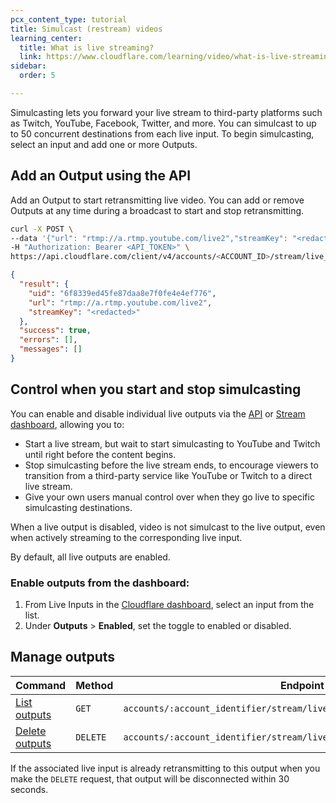 ```yaml
---
pcx_content_type: tutorial
title: Simulcast (restream) videos
learning_center:
  title: What is live streaming?
  link: https://www.cloudflare.com/learning/video/what-is-live-streaming/
sidebar:
  order: 5

---
```



Simulcasting lets you forward your live stream to third-party platforms such as Twitch, YouTube, Facebook, Twitter, and more. You can simulcast to up to 50 concurrent destinations from each live input. To begin simulcasting, select an input and add one or more Outputs.

<Render file="chromecast_limitations" />

## Add an Output using the API

Add an Output to start retransmitting live video. You can add or remove Outputs at any time during a broadcast to start and stop retransmitting.

```bash title="Request"
curl -X POST \
--data '{"url": "rtmp://a.rtmp.youtube.com/live2","streamKey": "<redacted>"}' \
-H "Authorization: Bearer <API_TOKEN>" \
https://api.cloudflare.com/client/v4/accounts/<ACCOUNT_ID>/stream/live_inputs/<INPUT_UID>/outputs
```

```json title="Response"
{
  "result": {
    "uid": "6f8339ed45fe87daa8e7f0fe4e4ef776",
    "url": "rtmp://a.rtmp.youtube.com/live2",
    "streamKey": "<redacted>"
  },
  "success": true,
  "errors": [],
  "messages": []
}
```

## Control when you start and stop simulcasting

You can enable and disable individual live outputs via the [API](/api/operations/stream-live-inputs-update-an-output) or [Stream dashboard](https://dash.cloudflare.com/?to=/:account/stream/inputs), allowing you to:

* Start a live stream, but wait to start simulcasting to YouTube and Twitch until right before the content begins.
* Stop simulcasting before the live stream ends, to encourage viewers to transition from a third-party service like YouTube or Twitch to a direct live stream.
* Give your own users manual control over when they go live to specific simulcasting destinations.

When a live output is disabled, video is not simulcast to the live output, even when actively streaming to the corresponding live input.

By default, all live outputs are enabled.

### Enable outputs from the dashboard:

1. From Live Inputs in the [Cloudflare dashboard](https://dash.cloudflare.com/?to=/:account/stream/inputs), select an input from the list.
2. Under **Outputs** > **Enabled**, set the toggle to enabled or disabled.

## Manage outputs

| Command                                                                  | Method   | Endpoint                                                                 |
| ------------------------------------------------------------------------ | -------- | ------------------------------------------------------------------------ |
| [List outputs](/api/operations/stream-live-inputs-list-live-inputs)      | `GET`    | `accounts/:account_identifier/stream/live_inputs`                        |
| [Delete outputs](/api/operations/stream-live-inputs-delete-a-live-input) | `DELETE` | `accounts/:account_identifier/stream/live_inputs/:live_input_identifier` |

If the associated live input is already retransmitting to this output when you make the `DELETE` request, that output will be disconnected within 30 seconds.
